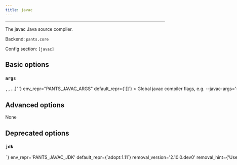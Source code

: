 ```yaml
---
title: javac
---
```



---

The javac Java source compiler.

Backend: <span className="color--primary">`pants.core`</span>

Config section: <span className="color--primary">`[javac]`</span>

<span className={styles.options}>

## Basic options

### `args`

<Option
  cli_repr={`--javac-args="[<shell_str>, <shell_str>, ...]"`}
  env_repr="PANTS_JAVAC_ARGS"
  default_repr={`[]`}
>

Global `javac` compiler flags, e.g. `--javac-args='-g -deprecation'`.

</Option>

## Advanced options

None

## Deprecated options

### `jdk`

<Option
  cli_repr={`--javac-jdk=<str>`}
  env_repr='PANTS_JAVAC_JDK'
  default_repr={`adopt:1.11`}
  removal_version='2.10.0.dev0'
  removal_hint={'Use `--jvm-jdk`, which behaves the same.'}
>

The JDK to use for invoking javac.

This string will be passed directly to Coursier&#x27;s `--jvm` parameter. Run `cs java --available` to see a list of available JVM versions on your platform.

If the string &#x27;system&#x27; is passed, Coursier&#x27;s `--system-jvm` option will be used instead, but note that this can lead to inconsistent behavior since the JVM version will be whatever happens to be found first on the system&#x27;s PATH.

</Option>

</span>
